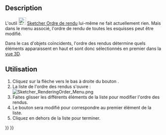 <languages/>

{{Docnav/fr
|[[Sketcher_Snap/fr|Aimantation]]
|[[Sketcher_StopOperation/fr|Arrêt de l'opération]]
|[[Sketcher_Workbench/fr|Atelier Sketcher]]
|IconL=Sketcher_Snap.svg
|IconR=Sketcher_StopOperation.svg
|IconC=Workbench_Sketcher.svg
}}

{{GuiCommand/fr
|Name=Sketcher RenderingOrder
|Name/fr=Sketcher Ordres de rendus
|Workbenches=[[Sketcher_Workbench/fr|Sketcher]]
|Version=0.21
}}

<span id="Description"></span>
==Description==

L'outil [[Image:Sketcher_RenderingOrder.svg|24px]] [[Sketcher_RenderingOrder/fr|Sketcher Ordre de rendu]] lui-même ne fait actuellement rien. Mais dans le menu associé, l'ordre de rendu de toutes les esquisses peut être modifié.

Dans le cas d'objets coïncidents, l'ordre des rendus détermine quels éléments apparaissent en haut et sont donc sélectionnés en premier dans la [[3D_View/fr|vue 3D]].

<span id="Usage"></span>
==Utilisation==

# Cliquez sur la flèche vers le bas à droite du bouton {{Button|[[Image:Sketcher_RenderingOrder.svg|16px]] [[Sketcher_RenderingOrder/fr|Configurer l'ordre des rendus]]}}.
# La liste de l'ordre des rendus s'ouvre :<br>[[File:Sketcher_RenderingOrder_Menu.png]]
# Faites glisser les différents éléments de la liste pour modifier l'ordre des rendus.
# Le bouton sera modifié pour correspondre au premier élément de la liste.
# Cliquez en dehors de la liste pour terminer.


{{Docnav/fr
|[[Sketcher_Snap/fr|Aimantation]]
|[[Sketcher_StopOperation/fr|Arrêt de l'opération]]
|[[Sketcher_Workbench/fr|Atelier Sketcher]]
|IconL=Sketcher_Snap.svg
|IconR=Sketcher_StopOperation.svg
|IconC=Workbench_Sketcher.svg
}}

{{Sketcher_Tools_navi{{#translation:}}}}
{{Userdocnavi{{#translation:}}}}